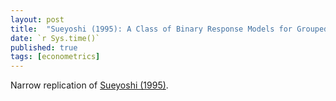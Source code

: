 ```yaml
---
layout: post
title:  "Sueyoshi (1995): A Class of Binary Response Models for Grouped Duration Data"
date: `r Sys.time()`
published: true
tags: [econometrics]
---
```


Narrow replication of [Sueyoshi (1995)](http://onlinelibrary.wiley.com/doi/10.1002/jae.3950100406/abstract).  